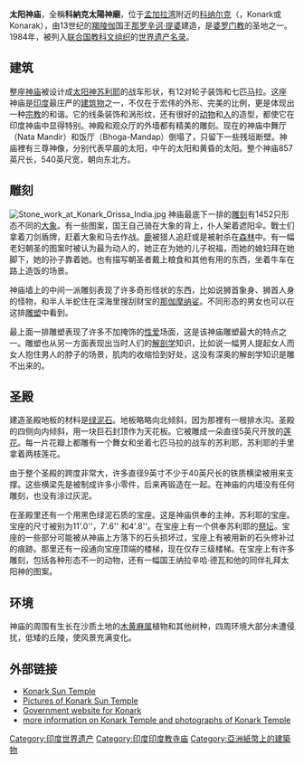 {{世界文化遗产概要表
|site_img = Image:Wheel of Konark, Orissa, India.JPG
|site_img_capt = 太阳神庙上的轮子装饰
|site_img_width = 275px
|zh_name = 科纳克的太阳神庙
|en_name = Sun Temple, Konârak
|fr_name = Temple du Soleil à Konârak
|country = {{IND}}
|ID=246
| Region = 亚洲和太平洋地区
|criterion_c = (i)(iii)(vi)
|rg_year = 1984
|ex_rg_year =
|remarks =
|org_url = http://whc.unesco.org/en/list/246
|map_img = Image:Locationsuntemple.JPG
|map_img_width = 275px
}}

'''太阳神庙'''，全稱'''科納克太陽神廟'''，位于[[孟加拉湾|孟加拉湾]]附近的[[科纳尔克|科纳尔克]]（{{Lang-sa|कोनार्क}}，Konark或Konarak），由13世纪的[[羯陵伽|羯陵伽]]国王[[那罗辛诃·提婆|那罗辛诃·提婆]]建造，是[[婆罗门教|婆罗门教]]的圣地之一。1984年，被列入[[联合国教科文组织|联合国教科文组织]]的[[世界遗产名录|世界遗产名录]]。

== 建筑 ==
整座[[廟宇|神庙]]被设计成[[太阳神|太阳神]][[苏利耶|苏利耶]]的战车形状，有12对轮子装饰和七匹[[马|马]]拉。这座神庙是[[印度|印度]]最庄严的[[建筑物|建筑物]]之一，不仅在于宏伟的外形、完美的比例，更是体现出一种[[宗教|宗教]]的和谐。它的线条装饰和涡形纹，还有很好的[[动物|动物]]和[[人|人]]的造型，都使它在印度神庙中显得特别。神殿和观众厅的外墙都有精美的雕刻。现在的神庙中舞厅（Nata Mandir）和饭厅（Bhoga-Mandap）倒塌了，只留下一些残垣断壁。神庙裡有三尊神像，分别代表早晨的太阳，中午的太阳和黄昏的太阳。整个神庙857英尺长，540英尺宽，朝向东北方。

== 雕刻 ==
[[File:Stone_work_at_Konark_Orissa_India.jpg|left]]
神庙最底下一排的[[雕刻|雕刻]]有1452只形态不同的[[大象|大象]]。有一些图案，国王自己骑在大象的背上，仆人架着遮阳伞。戰士们拿着刀剑盾牌，赶着大象和马去作战。[[鹿|鹿]]被猎人追赶或是被射杀在[[森林|森林]]中。有一幅老妇朝圣的图案时被认为最为动人的，她正在为她的儿子祝福，而她的媳妇拜在她脚下，她的孙子靠着她。也有描写朝圣者戴上粮食和其他有用的东西，坐着牛车在路上造饭的场景。

神庙墙上的中间一派雕刻表现了许多奇形怪状的东西，比如说狮首象身、狮首人身的怪物，和半人半蛇住在深海里搜刮财宝的[[那伽|那伽]][[摩纳娑|摩纳娑]]。不同形态的男女也可以在这排[[雕塑|雕塑]]中看到。

最上面一排雕塑表现了许多不加掩饰的[[性爱|性爱]]场面，这是该神庙雕塑最大的特点之一。雕塑也从另一方面表现出当时人们的[[解剖学|解剖学]]知识，比如说一幅男人提起女人而女人抱住男人的脖子的场景，肌肉的收缩恰到好处，这没有深奥的解剖学知识是雕不出来的。

== 圣殿 ==
建造圣殿地板的材料是[[绿泥石|绿泥石]]。地板略略向北倾斜，因为那裡有一根排水沟。圣殿的四侧向内倾斜，用一块巨石封顶作为天花板。它被雕成一朵直径5英尺开放的[[莲花|莲花]]。每一片花瓣上都雕有一个舞女和坐着七匹马拉的战车的苏利耶，苏利耶的手里拿着两枝莲花。

由于整个圣殿的跨度非常大，许多直径9英寸不少于40英尺长的铁质横梁被用来支撑。这些横梁先是被制成许多小零件，后来再锻造在一起。在神庙的内墙没有任何雕刻，也没有涂过灰泥。

在圣殿里还有一个用黑色绿泥石质的宝座。这是神庙供奉的主神，苏利耶的宝座。宝座的尺寸被别为<nowiki>11'.0''，7'.6'' 和4'.8''</nowiki>。在宝座上有一个供奉苏利耶的[[祭坛|祭坛]]。宝座的一些部分可能被从神庙上方落下的石头损坏过，宝座上有被用新的石头修补过的痕跡。那里还有一段通向宝座顶端的楼梯，现在仅存三级楼梯。在宝座上有许多雕刻，包括各种形态不一的动物，还有一幅国王纳拉辛哈·德瓦和他的同伴礼拜太阳神的图案。

== 环境 ==
神庙的周围有生长在沙质土地的[[木黄麻属|木黄麻属]]植物和其他树种，四周环境大部分未遭侵扰，低矮的丘陵，使风景充满变化。

== 外部链接 ==
{{commons cat|Konarak}}
* [https://web.archive.org/web/20090218093952/http://www.funonthenet.in/content/view/118/31/ Konark Sun Temple]
* [http://www.withfriendship.com/user/rohan/konark-sun-temple.php Pictures of Konark Sun Temple]
* [http://www.konark.nic.in Government website for Konark]
* [https://web.archive.org/web/20060412001024/http://www.purionline.com/puri/konark.htm more information on Konark Temple and photographs of Konark Temple]

{{印度世界遺產}}

[[Category:印度世界遗产|Category:印度世界遗产]]
[[Category:印度印度教寺庙|Category:印度印度教寺庙]]
[[Category:亞洲紙幣上的建築物|Category:亞洲紙幣上的建築物]]